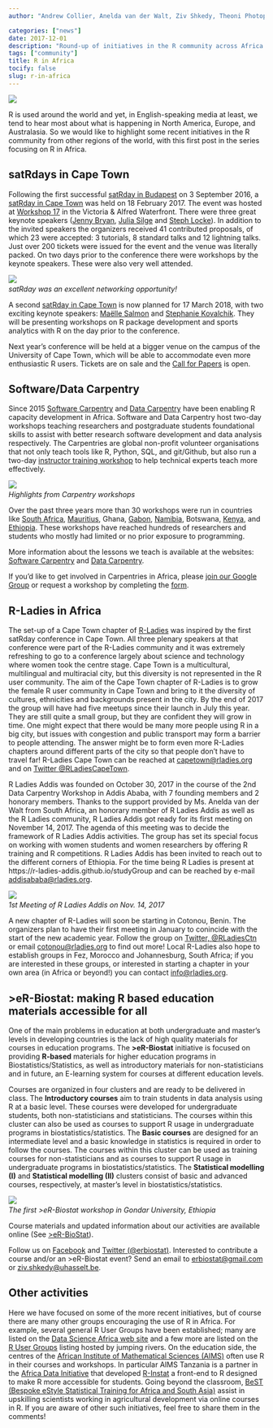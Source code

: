 ```yaml
---
author: "Andrew Collier, Anelda van der Walt, Ziv Shkedy, Theoni Photopoulou, Margareth Gfrerer and Heather Turner"

categories: ["news"]
date: 2017-12-01
description: "Round-up of initiatives in the R community across Africa."
tags: ["community"]
title: R in Africa
tocify: false
slug: r-in-africa
---
```


![](/images/blog/r-in-africa/globe.jpg)

R is used around the world and yet, in English-speaking media at least, we tend 
to hear most about what is happening in North America, Europe, and Australasia.
So we would like to highlight some recent initiatives in the R 
community from other regions of the world, with this first post in the series 
focusing on R in Africa.

<!--more--> 

## satRdays in Cape Town

Following the first successful 
[satRday in Budapest](http://budapest.satrdays.org/) on 3 September 2016, a 
[satRday in Cape Town](http://capetown2017.satrdays.org/) was held on 
18 February 2017. The event was hosted at 
[Workshop 17](http://workshop17.co.za/) in the Victoria & Alfred Waterfront. 
There were three great keynote speakers 
([Jenny Bryan](https://twitter.com/JennyBryan), 
[Julia Silge](https://twitter.com/juliasilge) and 
[Steph Locke](https://twitter.com/SteffLocke)). In addition to the invited 
speakers the organizers received 41 contributed proposals, of which 23 were 
accepted: 3 tutorials, 8 standard talks and 12 lightning talks. Just over 200 
tickets were issued for the event and the venue was literally packed. On two 
days prior to the conference there were workshops by the keynote speakers. 
These were also very well attended.

![](/images/blog/r-in-africa/D3S_6897.JPG)
*<br/>satRday was an excellent networking opportunity!*

A second [satRday in Cape Town](http://capetown2018.satrdays.org/) is now
planned for 17 March 2018, with two exciting keynote speakers: [Maëlle Salmon](https://twitter.com/maelle) and 
[Stephanie Kovalchik](https://twitter.com/StatsOnTheT). 
They will be presenting workshops on R package development and sports analytics
with R on the day prior to the conference.

Next year's conference will be held at a bigger venue on the campus of the 
University of Cape Town, which will be able to accommodate even more 
enthusiastic R users. Tickets are on sale and the 
[Call for Papers](https://www.papercall.io/satrday-cape-town-2018) is open.

## Software/Data Carpentry

Since 2015 [Software Carpentry](https://software-carpentry.org/) and 
[Data Carpentry](http://www.datacarpentry.org/) have been enabling R capacity
development in Africa. Software and Data Carpentry host two-day workshops 
teaching researchers and postgraduate students foundational skills to assist 
with better research software development and data analysis respectively. 
The Carpentries are global non-profit volunteer organisations that not only 
teach tools like R, Python, SQL, and git/Github, but also run a two-day 
[instructor training workshop](https://carpentries.github.io/instructor-training/) 
to help technical experts teach more effectively.

![](/images/blog/r-in-africa/carpentries.jpg)
*<br/>Highlights from Carpentry workshops*

Over the past three years more than 30 workshops were run in countries like 
[South Africa](https://software-carpentry.org/blog/2017/05/instructor-training-south-africa.html), 
[Mauritius](https://software-carpentry.org/blog/2017/09/mauritius.html), Ghana,
[Gabon](https://software-carpentry.org/blog/2017/09/mauritius.html),
[Namibia](https://software-carpentry.org/blog/2017/09/namibia.html), Botswana,
[Kenya](http://www.datacarpentry.org/blog/tdwg/), and
[Ethiopia](https://software-carpentry.org/blog/2017/09/ethiopia.html). These 
workshops have reached hundreds of researchers and students who mostly had 
limited or no prior exposure to programming. 

More information about the lessons we teach is available at the websites: 
[Software Carpentry](https://software-carpentry.org/lessons/) and 
[Data Carpentry](http://www.datacarpentry.org/lessons/).

If you'd like to get involved in Carpentries in Africa, please
[join our Google Group](https://groups.google.com/forum/#!forum/swc-za) or 
request a workshop by completing the [form](https://software-carpentry.org/workshops/request/).

## R-Ladies in Africa

The set-up of a Cape Town chapter of [R-Ladies](https://rladies.org/) 
was inspired by the first satRday
conference in Cape Town. All three plenary speakers at that conference
were part of the R-Ladies community and it was extremely refreshing to go to a
conference largely about science and technology where women took the centre 
stage. Cape Town is a multicultural, multilingual and multiracial city, but this
diversity is not represented in the R user community. The aim of the Cape Town 
chapter of R-Ladies is to grow the female R user community in Cape Town and
bring to it the diversity of cultures, ethnicities and backgrounds present in 
the city. By the end of 2017 the group will have had five meetups since their 
launch in July this year. They are still quite a small group, but they are 
confident they will grow in time. One might expect that there would be 
many more people using R in a big city, but issues with congestion and public
transport may form a barrier to people attending. The answer might be to form
even more R-Ladies chapters around different parts of the city so that people
don’t have to travel far! R-Ladies Cape Town can be reached at 
<capetown@rladies.org> and on 
[Twitter @RLadiesCapeTown](https://twitter.com/rladiescapetown).

R Ladies Addis was founded on October 30, 2017 in the course of the 2nd Data 
Carpentry Workshop in Addis Ababa, with 7 founding members and 2 honorary 
members. Thanks to the support provided by Ms. Anelda van der Walt from 
South Africa, an honorary member of R Ladies Addis as well as the R Ladies 
community, R Ladies Addis got ready for its first meeting on November 14, 2017. 
The agenda of this meeting was to decide the framework of R 
Ladies Addis activities. The group has set its special focus on working 
with women students and women researchers by offering R training and R
competitions. R Ladies Addis has been invited to reach out to the different 
corners of Ethiopia. For the time being R Ladies is present at 
https://r-ladies-addis.github.io/studyGroup and can be reached by e-mail
<addisababa@rladies.org>.

![](/images/blog/r-in-africa/r-ladies-addis-ababa.png)
*<br/>1st Meeting of R Ladies Addis on Nov. 14, 2017*

A new chapter of R-Ladies will soon be starting in Cotonou, Benin. The 
organizers plan to have their first meeting in January to conincide with the 
start of the new academic year. Follow the group on 
[Twitter, @RLadiesCtn](https://twitter.com/RLadiesCtn) or email 
<cotonou@rladies.org> to find out more! Local R-Ladies also hope to
establish groups in Fez, Morocco and Johannesburg, South Africa; if you are 
interested in these groups, or interested in starting a chapter in your own area
(in Africa or beyond!) you can contact <info@rladies.org>.

## >eR-Biostat: making R based education materials accessible for all

One of the main problems in education at both undergraduate and master's 
levels in developing countries is the lack of high quality materials 
for courses in education programs. The **>eR-Biostat** initiative is focused on 
providing **R-based** materials for higher education programs in
Biostatistics/Statistics, as well as introductory materials for 
non-statisticians and in future, an E-learning system for courses at different 
education levels.

Courses are organized in four clusters and are ready to be delivered in class. 
The **Introductory courses** aim to train students in data analysis using R at a 
basic level. These courses were developed for undergraduate students, both 
non-statisticians and statisticians. The courses within this cluster can also 
be used as courses to support R usage in undergraduate programs in
biostatistics/statistics. The **Basic courses** are designed for an 
intermediate level and a basic knowledge in statistics is required in order to 
follow the courses. The courses within this cluster can be used as training
courses for non-statisticians and as courses to support R usage in 
undergraduate programs in biostatistics/statistics. The 
**Statistical modelling (I)** and **Statistical modelling (II)** clusters
consist of basic and advanced courses, respectively, at master's level in 
biostatistics/statistics.

![](/images/blog/r-in-africa/er-biostat-ethiopia.png)
*<br/>The first >eR-Biostat workshop in Gondar University, Ethiopia*

Course materials and updated information about our activities are available 
online (See [>eR-BioStat](https://er-biostat.github.io/Courses/)).

Follow us on [Facebook](https://www.facebook.com/ER-BioStat-1463845487001786/) 
and [Twitter (@erbiostat)](https://twitter.com/erbiostat). Interested to 
contribute a course and/or an >eR-Biostat event? Send an email to 
<erbiostat@gmail.com> or <ziv.shkedy@uhasselt.be>.

## Other activities

Here we have focused on some of the more recent initiatives, but of 
course there are many other groups encouraging the use of R in Africa. For 
example, several general R User Groups have been established; many are listed 
on the [Data Science Africa web site](http://datascience-africa.org/) and a few 
more are listed on the [R User Groups](https://jumpingrivers.github.io/meetingsR/r-user-groups.html) 
listing hosted by jumping rivers. On the education side, the centres of the 
[African Institute of Mathematical Sciences (AIMS)](https://www.nexteinstein.org/) 
often use R in their courses and workshops. In particular AIMS Tanzania is a 
partner in the 
[Africa Data Initiative](http://www.africanmathsinitiative.net/blog/initiatives/african-data-initiative/) 
that developed [R-Instat](http://r-instat.org/index.html) a front-end to R 
designed to make R more accessible for students. Going beyond 
the classroom, 
[BeST (Bespoke eStyle Statistical Training for Africa and South Asia)](http://yieldingresults.org/) assist in upskilling scientists working in
agricultural development via online courses in R. If you are aware of other 
such initiatives, feel free to share them in the comments!

